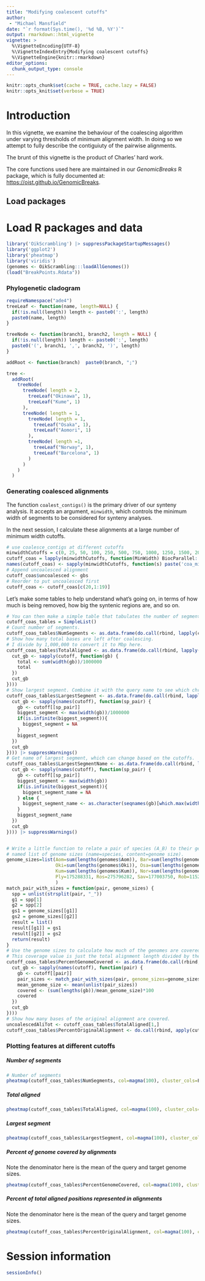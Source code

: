 ```yaml
---
title: "Modifying coalescent cutoffs"
author: 
 - "Michael Mansfield"
date: "`r format(Sys.time(), '%d %B, %Y')`"
output: rmarkdown::html_vignette
vignette: >
  %\VignetteEncoding{UTF-8}
  %\VignetteIndexEntry{Modifying coalescent cutoffs}
  %\VignetteEngine{knitr::rmarkdown}
editor_options: 
  chunk_output_type: console
---
```


```r
knitr::opts_chunk$set(cache = TRUE, cache.lazy = FALSE)
knitr::opts_knit$set(verbose = TRUE)
```

# Introduction

In this vignette, we examine the behaviour of the coalescing algorithm under varying
thresholds of minimum alignment width. In doing so we attempt to fully describe the
contiguiuty of the pairwise alignments. 

The brunt of this vignette is the product of Charles' hard work. 

The core functions used here are maintained in our _GenomicBreaks_ R package,
which is fully documented at: <https://oist.github.io/GenomicBreaks>.

## Load packages

# Load R packages and data

```r
library('OikScrambling') |> suppressPackageStartupMessages()
library('ggplot2')
library('pheatmap')
library('viridis')
(genomes <- OikScrambling:::loadAllGenomes())
(load("BreakPoints.Rdata"))
```

### Phylogenetic cladogram


```r
requireNamespace("ade4")
treeLeaf <- function(name, length=NULL) {
  if(!is.null(length)) length <- paste0(':', length)
  paste0(name, length)
}

treeNode <- function(branch1, branch2, length = NULL) {
  if(!is.null(length)) length <- paste0(':', length)
  paste0('(', branch1, ',', branch2, ')', length)
}

addRoot <- function(branch)  paste0(branch, ";")

tree <-
  addRoot(
    treeNode(
      treeNode( length = 2,
        treeLeaf("Okinawa", 1),
        treeLeaf("Kume", 1)
      ),
      treeNode( length = 1,
        treeNode( length = 1,
          treeLeaf("Osaka", 1),
          treeLeaf("Aomori", 1)
        ),
        treeNode( length =1,
          treeLeaf("Norway", 1),
          treeLeaf("Barcelona", 1)
        )
      )
    )
  )


```

### Generating coalesced alignments

The function `coalest_contigs()` is the primary driver of our synteny analysis. It accepts an argument, `minwidth`, which controls the minimum width of segments to be considered for synteny analyses.

In the next session, I calculate these alignments at a large number of minimum width cutoffs. 

```r
# use coalesce_contigs at different cutoffs
minwidthCutoffs = c(0, 25, 50, 100, 250, 500, 750, 1000, 1250, 1500, 2000, 2500, 5000, 7500, 10000, 12500, 25000, 50000, 100000)
cutoff_coas = lapply(minwidthCutoffs, function(MinWidth) BiocParallel::bplapply(gbs, function(gb) coalesce_contigs(gb=gb, minwidth=MinWidth)) |> SimpleList()) |> SimpleList()
names(cutoff_coas) <- sapply(minwidthCutoffs, function(s) paste('coa_minWidth_', as.character(s), sep=''))
# Append uncoalesced alignment
cutoff_coas$uncoalesced <- gbs
# Reorder to put uncoalesced first
cutoff_coas <- cutoff_coas[c(20,1:19)]
```

Let's make some tables to help understand what's going on, in terms of how much is being removed, how big the
syntenic regions are, and so on.

```r
# You can then make a simple table that tabulates the number of segments at a number of cutoffs.
cutoff_coas_tables = SimpleList()
# Count number of segments.
cutoff_coas_tables$NumSegments <- as.data.frame(do.call(rbind, lapply(cutoff_coas, function(cutoff) sapply(cutoff, function(gb) as.integer(length(gb)) ))))
# Show how many total bases are left after coalescing.
# I divide by 1,000,000 to convert it to Mbp here.
cutoff_coas_tables$TotalAligned <- as.data.frame(do.call(rbind, lapply(cutoff_coas, function(cutoff) {
  cut_gb <- sapply(cutoff, function(gb) {
    total <- sum(width(gb))/1000000
    total
  })
  cut_gb
})))
# Show largest segment. Combine it with the query name to see which chromosome segment is biggest.
cutoff_coas_tables$LargestSegment <- as.data.frame(do.call(rbind, lapply(cutoff_coas, function(cutoff) {
  cut_gb <- sapply(names(cutoff), function(sp_pair) {
    gb <- cutoff[[sp_pair]]
    biggest_segment <- max(width(gb))/1000000
    if(is.infinite(biggest_segment)){
      biggest_segment = NA
    } 
    biggest_segment
  })
  cut_gb
}))) |> suppressWarnings()
# Get name of largest segment, which can change based on the cutoffs.
cutoff_coas_tables$LargestSegmentName <- as.data.frame(do.call(rbind, lapply(cutoff_coas, function(cutoff) {
  cut_gb <- sapply(names(cutoff), function(sp_pair) {
    gb <- cutoff[[sp_pair]]
    biggest_segment <- max(width(gb))
    if(is.infinite(biggest_segment)){
      biggest_segment_name = NA
    } else {
      biggest_segment_name <- as.character(seqnames(gb)[which.max(width(gb))])
    }
    biggest_segment_name
  })
  cut_gb
}))) |> suppressWarnings()


# Write a little function to relate a pair of species (A_B) to their genome size.
# named list of genome sizes (name=species, content=genome size).
genome_sizes=list(Aom=sum(lengths(genomes$Aom)), Bar=sum(lengths(genomes$Bar)),
                  Oki=sum(lengths(genomes$Oki)), Osa=sum(lengths(genomes$Osa)),
                  Kum=sum(lengths(genomes$Kum)), Nor=sum(lengths(genomes$Nor)),
                  Ply=175288331, Ros=275796282, Sav=177003750, Rob=115226814
                  )
match_pair_with_sizes = function(pair, genome_sizes) {
  spp = unlist(strsplit(pair, "_"))
  g1 = spp[1]
  g2 = spp[2]
  gs1 = genome_sizes[[g1]]
  gs2 = genome_sizes[[g2]]
  result = list()
  result[[g1]] = gs1
  result[[g2]] = gs2
  return(result)
}
# Use the genome sizes to calculate how much of the genomes are covered.
# This coverage value is just the total alignment length divided by the mean of the two genome sizes.
cutoff_coas_tables$PercentGenomeCovered <- as.data.frame(do.call(rbind, lapply(cutoff_coas, function(cutoff) {
  cut_gb <- sapply(names(cutoff), function(pair) {
    gb <- cutoff[[pair]]
    pair_sizes <- match_pair_with_sizes(pair, genome_sizes=genome_sizes)
    mean_genome_size <- mean(unlist(pair_sizes))
    covered <- (sum(lengths(gb))/mean_genome_size)*100
    covered
  })
  cut_gb
})))
# Show how many bases of the original alignment are covered.
uncoalescedAliTot <- cutoff_coas_tables$TotalAligned[1,]
cutoff_coas_tables$PercentOriginalAlignment <- do.call(rbind, apply(cutoff_coas_tables$TotalAligned, 1, function(x) x/uncoalescedAliTot)) *100

```

### Plotting features at different cutoffs
##### Number of segments
```r
# Number of segments
pheatmap(cutoff_coas_tables$NumSegments, col=magma(100), cluster_cols=F, cluster_row=F, gaps_col=15, angle_col = 90, main='Number of alignments (uncoalesced) or syntenic regions (coalesced)', display_numbers=T, number_color='#d9d9d9', number_format="%.0f")
```
##### Total aligned
```r
pheatmap(cutoff_coas_tables$TotalAligned, col=magma(100), cluster_cols=F, gaps_col=15, cluster_row=F, angle_col = 90, main='Sum of all alignment widths (Mbp)', display_numbers=T, number_color='#d9d9d9')
```

##### Largest segment
```r
pheatmap(cutoff_coas_tables$LargestSegment, col=magma(100), cluster_cols=F, gaps_col=15, cluster_row=F, angle_col = 90, main='Size of largest segment (Mbp)', display_numbers=T, number_color='#d9d9d9')
```

##### Percent of genome covered by alignments
Note the denominator here is the mean of the query and target genome sizes.
```r
pheatmap(cutoff_coas_tables$PercentGenomeCovered, col=magma(100), cluster_cols=F, gaps_col=15, cluster_row=F, angle_col = 90, main='Percentage of query/target genomes covered (%)', display_numbers=T, number_color='#d9d9d9')
```

##### Percent of total aligned positions represented in alignments
Note the denominator here is the mean of the query and target genome sizes.
```r
pheatmap(cutoff_coas_tables$PercentOriginalAlignment, col=magma(100), cluster_cols=F, gaps_col=15, cluster_row=F, angle_col = 90, main='Percentage of query/target genomes covered (%)', display_numbers=T, number_color='#d9d9d9')
```


# Session information

```r
sessionInfo()
```


